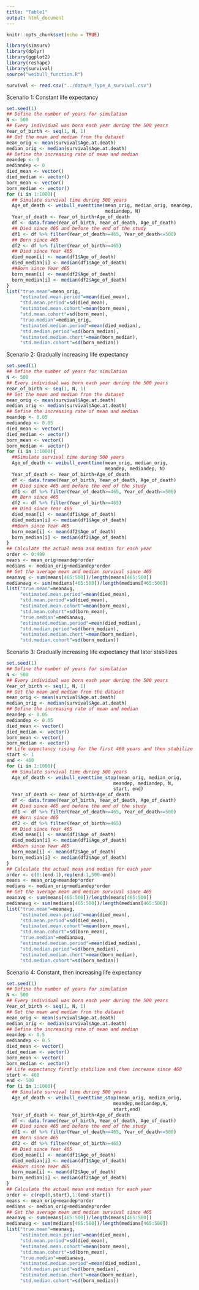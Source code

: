 ---
title: "Table1"
output: html_document
---

```{r setup, include=FALSE}
knitr::opts_chunk$set(echo = TRUE)
```

```{r loadpackage,ehco=FALSE}
library(simsurv)
library(dplyr)
library(ggplot2)
library(reshape)
library(survival)
source("weibull_function.R")
```

```{r read data,include=FALSE}
survival <- read.csv("../data/M_Type_A_survival.csv")
```

Scenario 1: Constant life expectancy

```{r scenario1, echo=FALSE}
set.seed(1)
## Define the number of years for simulation
N <- 500
## Every individual was born each year during the 500 years
Year_of_birth <- seq(1, N, 1)
## Get the mean and median from the dataset
mean_orig <- mean(survival$Age.at.death)
median_orig <- median(survival$Age.at.death)
## Define the increasing rate of mean and median
meandep <- 0
mediandep <- 0
died_mean <- vector()
died_median <- vector()
born_mean <- vector()
born_median <- vector()
for (i in 1:1000){
  ## Simulate survival time during 500 years
  Age_of_death <- weibull_eventtime(mean_orig, median_orig, meandep,
                                    mediandep, N)
  Year_of_death <- Year_of_birth+Age_of_death
  df <- data.frame(Year_of_birth, Year_of_death, Age_of_death)
  ## Died since 465 and before the end of the study
  df1 <- df %>% filter(Year_of_death>=465, Year_of_death<=500)
  ## Born since 465
  df2 <- df %>% filter(Year_of_birth>=465)
  ## Died since Year 465 
  died_mean[i] <- mean(df1$Age_of_death)
  died_median[i] <- median(df1$Age_of_death)
  ##Born since Year 465
  born_mean[i] <- mean(df2$Age_of_death)
  born_median[i] <- median(df2$Age_of_death)
}
list("true.mean"=mean_orig, 
     "estimated.mean.period"=mean(died_mean),
     "std.mean.period"=sd(died_mean),
     "estimated.mean.cohort"=mean(born_mean),
     "std.mean.cohort"=sd(born_mean),
     "true.median"=median_orig,
     "estimated.median.period"=mean(died_median),
     "std.median.period"=sd(born_median),
     "estimated.median.chort"=mean(born_median),
     "std.median.cohort"=sd(born_median))
```

Scenario 2: Gradually increasing life expectancy

```{r scenario2,echo=FALSE}
set.seed(1)
## Define the number of years for simulation
N <- 500
## Every individual was born each year during the 500 years
Year_of_birth <- seq(1, N, 1)
## Get the mean and median from the dataset
mean_orig <- mean(survival$Age.at.death)
median_orig <- median(survival$Age.at.death)
## Define the increasing rate of mean and median
meandep <- 0.05
mediandep <- 0.05
died_mean <- vector()
died_median <- vector()
born_mean <- vector()
born_median <- vector()
for (i in 1:1000){
  ##Simulate survival time during 500 years
  Age_of_death <- weibull_eventtime(mean_orig, median_orig, 
                                    meandep, mediandep, N)
  Year_of_death <- Year_of_birth+Age_of_death
  df <- data.frame(Year_of_birth, Year_of_death, Age_of_death)
  ## Died since 465 and before the end of the study
  df1 <- df %>% filter(Year_of_death>=465, Year_of_death<=500)
  ## Born since 465
  df2 <- df %>% filter(Year_of_birth>=465)
  ## Died since Year 465 
  died_mean[i] <- mean(df1$Age_of_death)
  died_median[i] <- median(df1$Age_of_death)
  ##Born since Year 465
  born_mean[i] <- mean(df2$Age_of_death)
  born_median[i] <- median(df2$Age_of_death)
}
## Calculate the actual mean and median for each year
order <- 0:499
means <- mean_orig+meandep*order
medians <- median_orig+mediandep*order
## Get the average mean and median survival since 465
meanavg <- sum(means[465:500])/length(means[465:500])
medianavg <- sum(medians[465:500])/length(medians[465:500])
list("true.mean"=meanavg, 
     "estimated.mean.period"=mean(died_mean),
     "std.mean.period"=sd(died_mean),
     "estimated.mean.cohort"=mean(born_mean),
     "std.mean.cohort"=sd(born_mean),
     "true.median"=medianavg,
     "estimated.median.period"=mean(died_median),
     "std.median.period"=sd(born_median),
     "estimated.median.chort"=mean(born_median),
     "std.median.cohort"=sd(born_median))
```

Scenario 3: Gradually increasing life expectancy that later stabilizes

```{r KM scenario3,echo=FALSE}
set.seed(1)
## Define the number of years for simulation
N <- 500
## Every individual was born each year during the 500 years
Year_of_birth <- seq(1, N, 1)
## Get the mean and median from the dataset
mean_orig <- mean(survival$Age.at.death)
median_orig <- median(survival$Age.at.death)
## Define the increasing rate of mean and median
meandep <- 0.05
mediandep <- 0.05
died_mean <- vector()
died_median <- vector()
born_mean <- vector()
born_median <- vector()
## Life expectancy rising for the first 460 years and then stabilize
start <- 1
end <- 460
for (i in 1:1000){
  ## Simulate survival time during 500 years
  Age_of_death <- weibull_eventtime_stop(mean_orig, median_orig,
                                       meandep, mediandep, N, 
                                       start, end)
  Year_of_death <- Year_of_birth+Age_of_death
  df <- data.frame(Year_of_birth, Year_of_death, Age_of_death)
  ## Died since 465 and before the end of the study
  df1 <- df %>% filter(Year_of_death>=465, Year_of_death<=500)
  ## Born since 465
  df2 <- df %>% filter(Year_of_birth>=465)
  ## Died since Year 465 
  died_mean[i] <- mean(df1$Age_of_death)
  died_median[i] <- median(df1$Age_of_death)
  ##Born since Year 465
  born_mean[i] <- mean(df2$Age_of_death)
  born_median[i] <- median(df2$Age_of_death)
}
## Calculate the actual mean and median for each year
order <- c(0:(end-1),rep(end-1,500-end))
means <- mean_orig+meandep*order
medians <- median_orig+mediandep*order
## Get the average mean and median survival since 465
meanavg <- sum(means[465:500])/length(means[465:500])
medianavg <- sum(medians[465:500])/length(medians[465:500])
list("true.mean"=meanavg, 
     "estimated.mean.period"=mean(died_mean),
     "std.mean.period"=sd(died_mean),
     "estimated.mean.cohort"=mean(born_mean),
     "std.mean.cohort"=sd(born_mean),
     "true.median"=medianavg,
     "estimated.median.period"=mean(died_median),
     "std.median.period"=sd(born_median),
     "estimated.median.chort"=mean(born_median),
     "std.median.cohort"=sd(born_median))
```
Scenario 4: Constant, then increasing life expectancy

```{r KM scenario4,echo=FALSE}
set.seed(1)
## Define the number of years for simulation
N <- 500
## Every individual was born each year during the 500 years
Year_of_birth <- seq(1, N, 1)
## Get the mean and median from the dataset
mean_orig <- mean(survival$Age.at.death)
median_orig <- median(survival$Age.at.death)
## Define the increasing rate of mean and median
meandep <- 0.5
mediandep <- 0.5
died_mean <- vector()
died_median <- vector()
born_mean <- vector()
born_median <- vector()
## Life expectancy firstly stabilize and then increase since 460
start <- 460
end <- 500
for (i in 1:1000){
  ## Simulate survival time during 500 years
  Age_of_death <- weibull_eventtime_stop(mean_orig, median_orig, 
                                       meandep,mediandep,N,
                                       start,end)
  Year_of_death <- Year_of_birth+Age_of_death
  df <- data.frame(Year_of_birth, Year_of_death, Age_of_death)
  ## Died since 465 and before the end of the study
  df1 <- df %>% filter(Year_of_death>=465, Year_of_death<=500)
  ## Born since 465
  df2 <- df %>% filter(Year_of_birth>=465)
  ## Died since Year 465 
  died_mean[i] <- mean(df1$Age_of_death)
  died_median[i] <- median(df1$Age_of_death)
  ##Born since Year 465
  born_mean[i] <- mean(df2$Age_of_death)
  born_median[i] <- median(df2$Age_of_death)
}
## Calculate the actual mean and median for each year
order <- c(rep(0,start),1:(end-start))
means <- mean_orig+meandep*order
medians <- median_orig+mediandep*order
## Get the average mean and median survival since 465
meanavg <- sum(means[465:500])/length(means[465:500])
medianavg <- sum(medians[465:500])/length(medians[465:500])
list("true.mean"=meanavg, 
     "estimated.mean.period"=mean(died_mean),
     "std.mean.period"=sd(died_mean),
     "estimated.mean.cohort"=mean(born_mean),
     "std.mean.cohort"=sd(born_mean),
     "true.median"=medianavg,
     "estimated.median.period"=mean(died_median),
     "std.median.period"=sd(born_median),
     "estimated.median.chort"=mean(born_median),
     "std.median.cohort"=sd(born_median))
```
